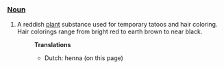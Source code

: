 ===[[Noun]]===
#A reddish [[plant]] substance used for temporary tatoos and hair coloring. Hair colorings range from bright red to earth brown to near black.
#:'''Translations'''
#:*Dutch: henna (on this page)